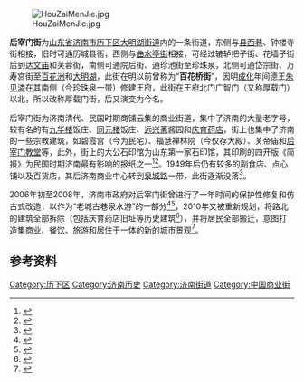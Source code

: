[[File:HouZaiMenJie.jpg|thumb]]

'''后宰门街'''为[[山东省|山东省]][[济南市|济南市]][[历下区|历下区]][[大明湖街道|大明湖街道]]内的一条街道，东侧与[[县西巷|县西巷]]、钟楼寺街相接，旧时可通历城县衙，西侧与[[曲水亭街|曲水亭街]]相接，可经过辘轳把子街、花墙子街后到达[[济南府学文庙|文庙]]和芙蓉街，南侧可通院后街、通珍池街至珍珠泉，北侧可通岱宗街、万寿宫街至[[百花洲_(济南)|百花洲]]和[[大明湖|大明湖]]，此街在明以前曾称为“'''百花桥街'''”，因明[[成化|成化]]年间德王[[朱见潾|朱见潾]]在其南侧（今珍珠泉一带）修建王府，此街在王府北门广智门（又称厚载门）以北，所以改称厚载门街，后又演变为今名。

后宰门街为济南清代、民国时期商铺云集的商业街道，集中了济南的大量老字号，较有名的有[[九华楼|九华楼]]饭庄、[[同元楼|同元楼]]饭庄、[[远兴斋|远兴斋]]酱园和[[庆育药店|庆育药店]]，街上也集中了济南的一些宗教建筑，如碧霞宫（今为民宅）、福慧禅林院（今仅存大殿）、关帝庙和[[后宰门教堂|后宰门教堂]]等，此外，街上的大公石印馆为山东第一家石印馆，其印刷的四开版《简报》为民国时期济南最有影响的报纸之一<ref>{{cite web|url=http://news.163.com/09/1202/04/5PGKJLIB000120GR.html|title=《却说当年的后宰门街》|accessdate=2010-05-23|work=任宝祯|publisher=舜网-济南时报}}{{Dead link|date=2019年12月 |bot=InternetArchiveBot |fix-attempted=yes }}</ref><ref>{{cite web|url=http://jnsb1.e23.cn/html/jnsb/20080111/jnsb40771.html|title=《古韵悠悠后宰门》|accessdate=2010-05-23|work=徐传强、张娜|publisher=舜网-济南时报}}{{dead link|date=2018年5月 |bot=InternetArchiveBot |fix-attempted=yes }}</ref>。1949年后仍有较多的副食店、点心铺以及百货店，其后济南商业中心转到[[泉城路|泉城路]]一带，此街逐渐没落<ref>{{cite web|url=http://www.dzwww.com/dzwwc/200311210554.htm|title=《后宰门街：一朝繁华成春梦》|accessdate=2010-05-23|work=雍坚、王晓明|publisher=大众网-生活日报|archive-date=2019-08-12|archive-url=https://web.archive.org/web/20190812030219/http://www.dzwww.com/dzwwc/200311210554.htm|dead-url=no}}</ref>。

2006年初至2008年，济南市政府对后宰门街曾进行了一年时间的保护性修复和仿古式改造，以作为“老城古巷泉水游”的一部分<ref>{{cite web|url=http://www.jinan.gov.cn/art/2008/1/7/art_242_127260.html|title=《济南后宰门街恢复古貌》|accessdate=2010-05-23|work=|publisher=济南时报}}{{dead link|date=2017年12月 |bot=InternetArchiveBot |fix-attempted=yes }}</ref><ref>{{cite web|url=http://www.dzwww.com/xinwen/xinwenzhuanti/2008/2008jnlh/tpbd/200801/t20080104_3141434.htm|title=《老街新颜:朱漆大门青砖瓦》|accessdate=2010-05-23|work=|publisher=大众网-生活日报|archive-date=2019-08-09|archive-url=https://web.archive.org/web/20190809125551/http://www.dzwww.com/xinwen/xinwenzhuanti/2008/2008jnlh/tpbd/200801/t20080104_3141434.htm|dead-url=no}}</ref>，2010年又被重新规划，将路北的建筑全部拆除（包括庆育药店旧址等历史建筑<ref>{{cite web|url=http://www.jinan.gov.cn/art/2009/7/24/art_242_192037.html|title=《百年老店旧址将变旅游区》|accessdate=2010-05-23|work=|publisher=济南政府网}}{{dead link|date=2017年12月 |bot=InternetArchiveBot |fix-attempted=yes }}</ref>），并将居民全部搬迁，意图打造集商业、餐饮、旅游和居住于一体的新的城市景观<ref>{{cite web|url=http://www.jinan.gov.cn/art/2010/2/2/art_202_226316.html|title=《湖畔老街节后变身》|accessdate=2010-05-23|work=|publisher=济南政府网}}{{dead link|date=2017年12月 |bot=InternetArchiveBot |fix-attempted=yes }}</ref>。

==参考资料==
{{reflist|2}}
[[Category:历下区|Category:历下区]]
[[Category:济南历史|Category:济南历史]]
[[Category:济南街道|Category:济南街道]]
[[Category:中国商业街|Category:中国商业街]]
{{老济南}}
